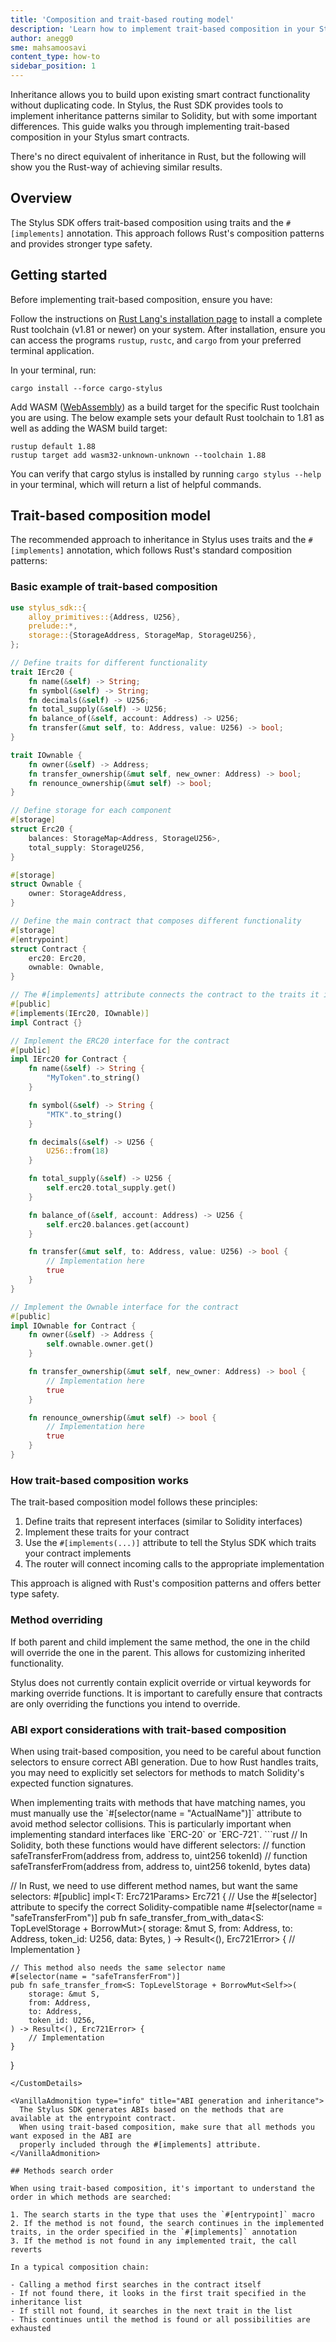 ```yaml
---
title: 'Composition and trait-based routing model'
description: 'Learn how to implement trait-based composition in your Stylus smart contracts'
author: anegg0
sme: mahsamoosavi
content_type: how-to
sidebar_position: 1
---
```



Inheritance allows you to build upon existing smart contract functionality without duplicating code. In Stylus, the Rust SDK provides tools to implement
inheritance patterns similar to Solidity, but with some important differences. This guide walks you through implementing trait-based composition in your Stylus
smart contracts.

<VanillaAdmonition type="caution" title="For Solidity developers">
  There's no direct equivalent of inheritance in Rust, but the following will show you the Rust-way of achieving similar results.
</VanillaAdmonition>

## Overview

The Stylus SDK offers trait-based composition using traits and the `#[implements]` annotation. This approach follows Rust's composition patterns and provides
stronger type safety.

## Getting started

Before implementing trait-based composition, ensure you have:

<CustomDetails summary="Rust toolchain">

Follow the instructions on [Rust Lang's installation page](https://www.rust-lang.org/tools/install) to install a complete Rust toolchain (v1.81 or newer) on
your system. After installation, ensure you can access the programs `rustup`, `rustc`, and `cargo` from your preferred terminal application.

</CustomDetails>

<CustomDetails summary="cargo stylus">

In your terminal, run:

```shell
cargo install --force cargo-stylus
```

Add WASM ([WebAssembly](https://webassembly.org/)) as a build target for the specific Rust toolchain you are using. The below example sets your default Rust
toolchain to 1.81 as well as adding the WASM build target:

```shell
rustup default 1.88
rustup target add wasm32-unknown-unknown --toolchain 1.88
```

You can verify that cargo stylus is installed by running `cargo stylus --help` in your terminal, which will return a list of helpful commands.

</CustomDetails>

## Trait-based composition model

The recommended approach to inheritance in Stylus uses traits and the `#[implements]` annotation, which follows Rust's standard composition patterns:

### Basic example of trait-based composition

<CustomDetails summary="Trait-Based Inheritance Example: ERC-20">

```rust
use stylus_sdk::{
    alloy_primitives::{Address, U256},
    prelude::*,
    storage::{StorageAddress, StorageMap, StorageU256},
};

// Define traits for different functionality
trait IErc20 {
    fn name(&self) -> String;
    fn symbol(&self) -> String;
    fn decimals(&self) -> U256;
    fn total_supply(&self) -> U256;
    fn balance_of(&self, account: Address) -> U256;
    fn transfer(&mut self, to: Address, value: U256) -> bool;
}

trait IOwnable {
    fn owner(&self) -> Address;
    fn transfer_ownership(&mut self, new_owner: Address) -> bool;
    fn renounce_ownership(&mut self) -> bool;
}

// Define storage for each component
#[storage]
struct Erc20 {
    balances: StorageMap<Address, StorageU256>,
    total_supply: StorageU256,
}

#[storage]
struct Ownable {
    owner: StorageAddress,
}

// Define the main contract that composes different functionality
#[storage]
#[entrypoint]
struct Contract {
    erc20: Erc20,
    ownable: Ownable,
}

// The #[implements] attribute connects the contract to the traits it implements
#[public]
#[implements(IErc20, IOwnable)]
impl Contract {}

// Implement the ERC20 interface for the contract
#[public]
impl IErc20 for Contract {
    fn name(&self) -> String {
        "MyToken".to_string()
    }

    fn symbol(&self) -> String {
        "MTK".to_string()
    }

    fn decimals(&self) -> U256 {
        U256::from(18)
    }

    fn total_supply(&self) -> U256 {
        self.erc20.total_supply.get()
    }

    fn balance_of(&self, account: Address) -> U256 {
        self.erc20.balances.get(account)
    }

    fn transfer(&mut self, to: Address, value: U256) -> bool {
        // Implementation here
        true
    }
}

// Implement the Ownable interface for the contract
#[public]
impl IOwnable for Contract {
    fn owner(&self) -> Address {
        self.ownable.owner.get()
    }

    fn transfer_ownership(&mut self, new_owner: Address) -> bool {
        // Implementation here
        true
    }

    fn renounce_ownership(&mut self) -> bool {
        // Implementation here
        true
    }
}
```

</CustomDetails>

### How trait-based composition works

The trait-based composition model follows these principles:

1. Define traits that represent interfaces (similar to Solidity interfaces)
2. Implement these traits for your contract
3. Use the `#[implements(...)]` attribute to tell the Stylus SDK which traits your contract implements
4. The router will connect incoming calls to the appropriate implementation

This approach is aligned with Rust's composition patterns and offers better type safety.

### Method overriding

If both parent and child implement the same method, the one in the child will override the one in the parent. This allows for customizing inherited
functionality.

<VanillaAdmonition type="caution" title="No explicit override keywords">
  Stylus does not currently contain explicit override or virtual keywords for marking override functions. It is important to carefully ensure that contracts are
  only overriding the functions you intend to override.
</VanillaAdmonition>

### ABI export considerations with trait-based composition

When using trait-based composition, you need to be careful about function selectors to ensure correct ABI generation. Due to how Rust handles traits, you may
need to explicitly set selectors for methods to match Solidity's expected function signatures.

<VanillaAdmonition type="caution" title="Selector precision">
  When implementing traits with methods that have matching names, you must manually use the `#[selector(name = "ActualName")]` attribute to avoid method
  selector collisions. This is particularly important when implementing standard interfaces like `ERC-20` or `ERC-721`.
</VanillaAdmonition>

<CustomDetails summary="Selector issue example: ERC-721">
```rust
// In Solidity, both these functions would have different selectors:
// function safeTransferFrom(address from, address to, uint256 tokenId)
// function safeTransferFrom(address from, address to, uint256 tokenId, bytes data)

// In Rust, we need to use different method names, but want the same selectors: #[public] impl<T: Erc721Params> Erc721<T> { // Use the #[selector] attribute to
specify the correct Solidity-compatible name #[selector(name = "safeTransferFrom")] pub fn safe_transfer_from_with_data<S: TopLevelStorage + BorrowMut<Self>>(
storage: &mut S, from: Address, to: Address, token_id: U256, data: Bytes, ) -> Result<(), Erc721Error> { // Implementation }

    // This method also needs the same selector name
    #[selector(name = "safeTransferFrom")]
    pub fn safe_transfer_from<S: TopLevelStorage + BorrowMut<Self>>(
        storage: &mut S,
        from: Address,
        to: Address,
        token_id: U256,
    ) -> Result<(), Erc721Error> {
        // Implementation
    }

}

```
</CustomDetails>

<VanillaAdmonition type="info" title="ABI generation and inheritance">
  The Stylus SDK generates ABIs based on the methods that are available at the entrypoint contract.
  When using trait-based composition, make sure that all methods you want exposed in the ABI are
  properly included through the #[implements] attribute.
</VanillaAdmonition>

## Methods search order

When using trait-based composition, it's important to understand the order in which methods are searched:

1. The search starts in the type that uses the `#[entrypoint]` macro
2. If the method is not found, the search continues in the implemented traits, in the order specified in the `#[implements]` annotation
3. If the method is not found in any implemented trait, the call reverts

In a typical composition chain:

- Calling a method first searches in the contract itself
- If not found there, it looks in the first trait specified in the inheritance list
- If still not found, it searches in the next trait in the list
- This continues until the method is found or all possibilities are exhausted
```

